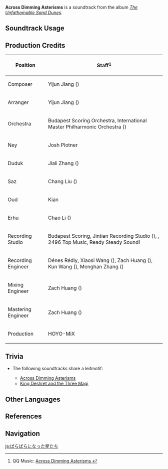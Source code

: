 {{Soundtrack Infobox
|image          = The Unfathomable Sand Dunes.png
|album          = The Unfathomable Sand Dunes
|disc           = 3
|number         = 102
|featured       = 
|featured2      = 
|featured3      = 
|featured_disc  = 
|featured_disc2 = 
|featured_disc3 = 
|youtube_id     = YvLZzUcyDWY
|spotify_id     = 2Of0deCLeL3RNmvkFDKPit
|previous       = Wrathful Streaming Gold
|next           = Swirls of Shamshir
}}
'''Across Dimming Asterisms''' is a soundtrack from the album ''[[The Unfathomable Sand Dunes]]''.

==Soundtrack Usage==
{{Soundtrack Usage
|location = Great Red Sand//ruins;;Madinat al-Nuhas;;Wenut Tunnels//[[Setekh Wenut]]; [["The Falcon's Hunt"|Scorpion's lair and Flying Serpent's cave]];;Harvisptokhm//[[The Hymn of Tir Yazad (Part 2)|Gaokerena]]\combat
|domain   = Altar of Mirages//combat;;Fane of Panjvahe//combat;;City of the Deceased//combat;;Red Desert Threshold//combat;;Court of Desolation//combat;;Mysterious Ruins//combat;;Bygone Glories Passed//combat
|eventgameplay = Misty Dungeon/2022-12-09//combat
|special = Setekh Wenut
}}

==Production Credits==
{| class="wikitable"
! Position
! Staff<ref>QQ Music: [https://y.qq.com/n/ryqq/songDetail/0032kgUX0bki98 Across Dimming Asterisms {{zh|星灭光离}}]</ref>
|-
! Composer
| Yijun Jiang ({{zh|姜以君}})
|-
! Arranger
| Yijun Jiang ({{zh|姜以君}})
|-
! Orchestra
| Budapest Scoring Orchestra, International Master Philharmonic Orchestra ({{zh|国际首席爱乐乐团}})
|-
! Ney
| Josh Plotner
|-
! Duduk
| Jiali Zhang ({{zh|张佳理}})
|-
! Saz
| Chang Liu ({{zh|刘耳朵}})
|-
! Oud
| Kian
|-
! Erhu
| Chao Li ({{zh|李超}})
|-
! Recording Studio
| Budapest Scoring, Jintian Recording Studio ({{zh|金田录音棚}}), {{Not a Typo|52Hz Studio}}, 2496 Top Music, Ready Steady Sound!
|-
! Recording Engineer
| Dénes Rédly, Xiaosi Wang ({{zh|王小四}}), Zach Huang ({{zh|黄巍}}), Kun Wang ({{zh|王昆}}), Menghan Zhang ({{zh|张梦涵}})
|-
! Mixing Engineer
| Zach Huang ({{zh|黄巍}})
|-
! Mastering Engineer
| Zach Huang ({{zh|黄巍}})
|-
! Production
| HOYO-MiX
|}
<!--
==Gallery==
<gallery>
</gallery>
-->

==Trivia==
* <section begin="AcrossDimmingAsterismsLeitmotif" />The following soundtracks share a leitmotif:
** [[Across Dimming Asterisms]]
** [[King Deshret and the Three Magi (Soundtrack)|King Deshret and the Three Magi]] <section end="AcrossDimmingAsterismsLeitmotif" />

==Other Languages==
{{Other Languages
|en       = Across Dimming Asterisms
|zhs      = 星灭光离
|zhs_rm   = Xīng Miè Guāng Lí
|zh_tl    = Stars Fade, Light Departs
|zht      = 星滅光離
|zht_rm   = Xīngmiè Guānglí
|ja       = ばらばらになった星たち
|ja_rm    = Barabara ni Natta Hoshi-tachi
|ja_tl    = Scattered Stars
}}

==References==
{{Reflist}}

==Navigation==
{{Soundtrack Navbox|The Unfathomable Sand Dunes}}

[[ja:ばらばらになった星たち]]